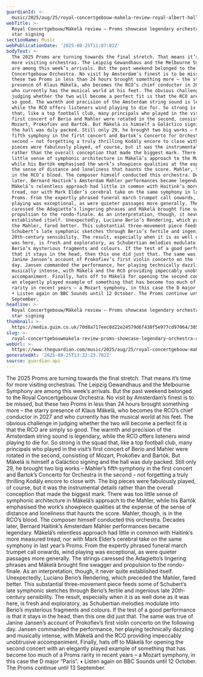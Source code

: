 ```yaml
---
guardianId: >-
  music/2025/aug/25/royal-concertgebouw-makela-review-royal-albert-hall-london-mahler-janine-jansen
webTitle: >-
  Royal Concertgebouw/Mäkelä review – Proms showcase legendary orchestra and its
  star signing
sectionName: Music
webPublicationDate: '2025-08-25T11:07:02Z'
bodyText: >-
  The 2025 Proms are turning towards the final stretch. That means it’s time for
  more visiting orchestras. The Leipzig Gewandhaus and the Melbourne Symphony
  are among this week’s arrivals. But the past weekend belonged to the Royal
  Concertgebouw Orchestra. No visit by Amsterdam’s finest is to be missed, but
  these two Proms in less than 24 hours brought something more – the starry
  presence of Klaus Mäkelä, who becomes the RCO’s chief conductor in 2027 and
  who currently has the musical world at his feet. The obvious challenge in
  judging whether the two will become a perfect fit is that the RCO are simply
  so good. The warmth and precision of the Amsterdam string sound is legendary,
  while the RCO offers listeners wind playing to die for. So strong is the squad
  that, like a top football club, many principals who played in the visit’s
  first concert of Berio and Mahler were rotated in the second, consisting of
  Mozart, Prokofiev and Bartók. But Mäkelä is himself a Galáctico signing and
  the hall was duly packed. Still only 29, he brought two big works – Mahler’s
  fifth symphony in the first concert and Bartok’s Concerto for Orchestra in the
  second – not forgetting a truly thrilling Kodály encore to close with. The big
  pieces were fabulously played, of course, but it was the instrumental details
  rather than the overall conception that made the biggest mark. There was too
  little sense of symphonic architecture in Mäkelä’s approach to the Mahler,
  while his Bartók emphasised the work’s showpiece qualities at the expense of
  the sense of distance and loneliness that haunts the score. Mahler, though, is
  in the RCO’s blood. The composer himself conducted this orchestra. Decades
  later, Bernard Haitink’s Amsterdam Mahler performances became legendary.
  Mäkelä’s relentless approach had little in common with Haitink’s more measured
  tread, nor with Mark Elder’s cerebral take on the same symphony in last year’s
  Proms. From the expertly phrased funeral march trumpet call onwards, wind
  playing was exceptional, as were quieter passages more generally. The strings
  caressed the Adagietto’s lingering phrases and Mäkelä brought fine swagger and
  propulsion to the rondo-finale. As an interpretation, though, it never quite
  established itself. Unexpectedly, Luciano Berio’s Rendering, which preceded
  the Mahler, fared better. This substantial three-movement piece feeds some of
  Schubert’s late symphonic sketches through Berio’s fertile and ingenious late
  20th-century sensibility. The result, especially when it is as well done as it
  was here, is fresh and exploratory, as Schubertian melodies modulate into
  Berio’s mysterious fragments and colours. If the test of a good performance is
  that it stays in the head, then this one did just that. The same was true of
  Janine Jansen’s account of Prokofiev’s first violin concerto on the following
  day. Jansen commanded the performance, her playing technically dazzling and
  musically intense, with Mäkelä and the RCO providing impeccably unobtrusive
  accompaniment. Finally, hats off to Mäkelä for opening the second concert with
  an elegantly played example of something that has become too much of a Proms
  rarity in recent years – a Mozart symphony, in this case the D major “Paris”.
  • Listen again on BBC Sounds until 12 October. The Proms continue until 13
  September.
headline: >-
  Royal Concertgebouw/Mäkelä review – Proms showcase legendary orchestra and its
  star signing
thumbnail: >-
  https://media.guim.co.uk/70d8a717eec8d22e24579d6f438f5e977cd97064/305_0_3750_3000/500.jpg
slug: >-
  royal-concertgebouwmakela-review-proms-showcase-legendary-orchestra-and-its-star-signing
webUrl: >-
  https://www.theguardian.com/music/2025/aug/25/royal-concertgebouw-makela-review-royal-albert-hall-london-mahler-janine-jansen
generatedAt: '2025-08-25T13:32:23.782Z'
source: guardian-api
---
```

The 2025 Proms are turning towards the final stretch. That means it’s time for more visiting orchestras. The Leipzig Gewandhaus and the Melbourne Symphony are among this week’s arrivals. But the past weekend belonged to the Royal Concertgebouw Orchestra. No visit by Amsterdam’s finest is to be missed, but these two Proms in less than 24 hours brought something more – the starry presence of Klaus Mäkelä, who becomes the RCO’s chief conductor in 2027 and who currently has the musical world at his feet. The obvious challenge in judging whether the two will become a perfect fit is that the RCO are simply so good. The warmth and precision of the Amsterdam string sound is legendary, while the RCO offers listeners wind playing to die for. So strong is the squad that, like a top football club, many principals who played in the visit’s first concert of Berio and Mahler were rotated in the second, consisting of Mozart, Prokofiev and Bartók. But Mäkelä is himself a Galáctico signing and the hall was duly packed. Still only 29, he brought two big works – Mahler’s fifth symphony in the first concert and Bartok’s Concerto for Orchestra in the second – not forgetting a truly thrilling Kodály encore to close with. The big pieces were fabulously played, of course, but it was the instrumental details rather than the overall conception that made the biggest mark. There was too little sense of symphonic architecture in Mäkelä’s approach to the Mahler, while his Bartók emphasised the work’s showpiece qualities at the expense of the sense of distance and loneliness that haunts the score. Mahler, though, is in the RCO’s blood. The composer himself conducted this orchestra. Decades later, Bernard Haitink’s Amsterdam Mahler performances became legendary. Mäkelä’s relentless approach had little in common with Haitink’s more measured tread, nor with Mark Elder’s cerebral take on the same symphony in last year’s Proms. From the expertly phrased funeral march trumpet call onwards, wind playing was exceptional, as were quieter passages more generally. The strings caressed the Adagietto’s lingering phrases and Mäkelä brought fine swagger and propulsion to the rondo-finale. As an interpretation, though, it never quite established itself. Unexpectedly, Luciano Berio’s Rendering, which preceded the Mahler, fared better. This substantial three-movement piece feeds some of Schubert’s late symphonic sketches through Berio’s fertile and ingenious late 20th-century sensibility. The result, especially when it is as well done as it was here, is fresh and exploratory, as Schubertian melodies modulate into Berio’s mysterious fragments and colours. If the test of a good performance is that it stays in the head, then this one did just that. The same was true of Janine Jansen’s account of Prokofiev’s first violin concerto on the following day. Jansen commanded the performance, her playing technically dazzling and musically intense, with Mäkelä and the RCO providing impeccably unobtrusive accompaniment. Finally, hats off to Mäkelä for opening the second concert with an elegantly played example of something that has become too much of a Proms rarity in recent years – a Mozart symphony, in this case the D major “Paris”. • Listen again on BBC Sounds until 12 October. The Proms continue until 13 September.
